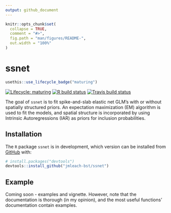 ```yaml
---
output: github_document
---
```


<!-- README.md is generated from README.Rmd. Please edit that file -->

```r
knitr::opts_chunk$set(
  collapse = TRUE,
  comment = "#>",
  fig.path = "man/figures/README-",
  out.width = "100%"
)
```

# ssnet

<!-- badges: start -->
```r
usethis::use_lifecycle_badge("maturing")
```
[![Lifecycle: maturing](https://img.shields.io/badge/lifecycle-maturing-blue.svg)](https://www.tidyverse.org/lifecycle/#maturing)
[![R build status](https://github.com/jmleach-bst/ssnet/workflows/R-CMD-check/badge.svg)](https://github.com/jmleach-bst/ssnet/actions)
[![Travis build status](https://travis-ci.org/jmleach-bst/ssnet.svg?branch=master)](https://travis-ci.org/jmleach-bst/ssnet)
<!-- badges: end -->

The goal of `ssnet` is to fit spike-and-slab elastic net GLM's with or without spatially structured priors. An expectation maximization (EM) algorithm is used to fit the models, and spatial structure is incorporated by using Intrinsic Autoregressions (IAR) as priors for inclusion probabilities.

## Installation

<!-- You can install the released version of ssnet from [CRAN](https://CRAN.R-project.org) with: -->

<!-- ``` r -->
<!-- install.packages("ssnet") -->
<!-- ``` -->

The `R` package `ssnet` is in development, which version can be installed from [GitHub](https://github.com/) with:

``` r
# install.packages("devtools")
devtools::install_github("jmleach-bst/ssnet")
```
## Example

Coming soon - examples and vignette. However, note that the documentation is thorough (in my opinion), and the most useful functions' documentation contain examples. 
